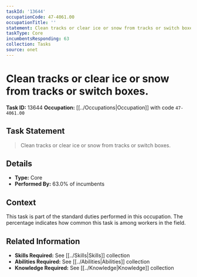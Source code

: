 ```yaml
---
taskId: '13644'
occupationCode: 47-4061.00
occupationTitle: ''
statement: Clean tracks or clear ice or snow from tracks or switch boxes.
taskType: Core
incumbentsResponding: 63
collection: Tasks
source: onet
---
```

# Clean tracks or clear ice or snow from tracks or switch boxes.

**Task ID:** 13644
**Occupation:** [[../Occupations|Occupation]] with code `47-4061.00`

## Task Statement

> Clean tracks or clear ice or snow from tracks or switch boxes.

## Details

- **Type:** Core
- **Performed By:** 63.0% of incumbents

## Context

This task is part of the standard duties performed in this occupation. The percentage indicates how common this task is among workers in the field.

## Related Information

- **Skills Required:** See [[../Skills|Skills]] collection
- **Abilities Required:** See [[../Abilities|Abilities]] collection
- **Knowledge Required:** See [[../Knowledge|Knowledge]] collection

